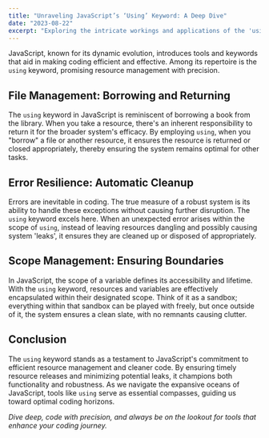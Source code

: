 ```yaml
---
title: "Unraveling JavaScript’s ‘Using’ Keyword: A Deep Dive"
date: "2023-08-22"
excerpt: "Exploring the intricate workings and applications of the 'using' keyword in JavaScript."
---
```


<MyImage src="/coding-coffee.jpg" alt="Coffee mug beside a laptop" width={1000} height={600} />

JavaScript, known for its dynamic evolution, introduces tools and keywords that aid in making coding efficient and effective. Among its repertoire is the `using` keyword, promising resource management with precision.

## File Management: Borrowing and Returning

The `using` keyword in JavaScript is reminiscent of borrowing a book from the library. When you take a resource, there's an inherent responsibility to return it for the broader system's efficacy. By employing `using`, when you "borrow" a file or another resource, it ensures the resource is returned or closed appropriately, thereby ensuring the system remains optimal for other tasks.

## Error Resilience: Automatic Cleanup

Errors are inevitable in coding. The true measure of a robust system is its ability to handle these exceptions without causing further disruption. The `using` keyword excels here. When an unexpected error arises within the scope of `using`, instead of leaving resources dangling and possibly causing system 'leaks', it ensures they are cleaned up or disposed of appropriately.

## Scope Management: Ensuring Boundaries

In JavaScript, the scope of a variable defines its accessibility and lifetime. With the `using` keyword, resources and variables are effectively encapsulated within their designated scope. Think of it as a sandbox; everything within that sandbox can be played with freely, but once outside of it, the system ensures a clean slate, with no remnants causing clutter.

## Conclusion

The `using` keyword stands as a testament to JavaScript's commitment to efficient resource management and cleaner code. By ensuring timely resource releases and minimizing potential leaks, it champions both functionality and robustness. As we navigate the expansive oceans of JavaScript, tools like `using` serve as essential compasses, guiding us toward optimal coding horizons.

_Dive deep, code with precision, and always be on the lookout for tools that enhance your coding journey._
